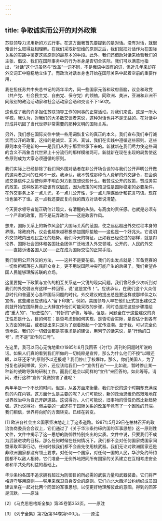 ```yaml
---
---
---
```

title: 争取诚实而公开的对外政策
---

苏联领导力求用新的方式行事。在这方面我首先要提到的是对话。没有对话，就很难谈什么取得互相理解。在我们采取新思维的原则之后，我们就把对话作为在国际关系的实践中鉴定这些原则的最基本的手段。此外，我们还借助对话来检验我们的主张、倡议、我们在国际事务中的行为本身是否切合实际。我们可以满意地指出，“对话”这个词虽然与“改革”一词不同，不是俄语中固有的词，但近几年来却在外交词汇中稳稳地立住了。而政治对话本身也开始在国际关系中起着空前的重要作用，

我在担任苏共中央总书记的两年半内，同一些国家元首和政府首脑，议会和政党（共产党、社会民主党、自由党、保守党）的领袖，同欧洲、美洲，亚洲和非洲不同级别的政治活动家和社会活动家会晤和交谈不下150次。

这也成了我的许多担任苏联领导工作的同事的正常活动。对我们来说，这是一所大学校。我认为，对我们的大多数交谈者来说，这种对话也并不是无益的。在对话中形成并巩固了当代世界非常需要的那种文明的国际关系。

另外，我们想在国际交往中使一些用词恢复它的真正的本义。我们宣布我们奉行诚实而公开的政策，这指的是诚实、正派、真诚，我们在实践中遵循这些原则。这些原则本身不是新的——是我们从列宁那里继承下来的。新就新在我们尽力使这些词的含义不再象当代世界上十分流行的那样模棱两可。新就新在现在出现的局势使这些原则成为大家必须遵循的原则。

我们实际上已经排除了我们同外国对话者在非公开场合谈的与我们公开声明公开做的这两者之间的任何不一致。我承认，我不赞成那种令人费解的外交辞令，在会谈或交换信件之后使你弄不明白对方到底想说些什么。我赞成公开的政策，赞成务实的政策。这种政策不应该有双层底，因为政策的可预见性是国际稳定的必要条件。在外交事务上多一点儿光，多一点儿公开性，少一点儿阴谋诡计和花言巧语。现在谁也骗不了谁。这一点我还要反复向我的西方对话者说清楚。

今天要求领导者能正确估计现实，有清醒的头脑，有高度的责任感。也就是必须有一个严肃的政策，而不是玩弄政治——这是政客作风。

想来，国际关系上的新作风会扩大国际关系的范围，使之远远超出外交过程本身的界限。除政府外，议会也越来越积极参加国际接触——这也是一个好兆头。它说明外交领域内出现民主化的趋势。我们今天的特征，正如我已经说过的那样，就是舆论界、国际社会团体和各国社会团体广泛地进入外交领域。公开的、人民的外交——直接诉诸各国人民——正在成为国际交往的正常手段。

我们使用公开外交的方法，——这并不是耍花招。我们的出发点就是：军备竞赛的一切负担都落在人民群众身上，更不用说国际冲突可能产生的后果了。我们希望各国人民能够理解苏联的立场。

这里要提一下政策与宣传的相互关系这一尖锐的现实问题。我们曾经多少次听到对我们的外交倡议有这样一种回答，说“这是宣传！”。应该承认，在我们这个大众信息时代和普遍关心各种国际问题的时代，外交建议的提出总是要这样或那样伴之以宣传。这些建议应该给人“留下印象”。例如，美国领导人早在他们正式提出建议之前就开始在国际舞台上大肆宣传他们可能采取的步骤，同时总是把这些步骤描绘成“重大的”、“历史性的”、“转折的”步骤，等等。但是，问题全在于这些建议的真正性质是什么，目的何在：是否考虑到如何实现，是否切合实际，是否估计到各有关方面的利益，或者提出来只是为了跟着掀起一个宣传浪潮。至于我，可以完全负责地说，我们的一切倡议都是实事求是的建议，用列宁的话来说，是“行动的口号”，而不是“宣传的口号”。

在这里，我可以问心无愧地重申1985年8月我回答《时代》周刊的问题时所说的话。如果人们真的看到我们所做的一切纯粹是宣传，那么为什么他们不按“以眼还眼，以牙还牙”的原则予以还报呢？我们停止了核爆炸。那么，你们美国人，为了报复也该同样做。另外，还应该给我们一个“宣传打击”——比如说，暂时停止某一种新的战略导弹的研制工作。而我们是会以同样的“宣传”来回答的。如此等等。请问，进行这种“宣传”竞赛损害了谁呢？

两年半是一个不长的时间。但是，从各方面来衡量，我们所说的这个时期却充满深刻的内在内容。这方面什么是主要的呢？人们可能说，新的政治思维仍然艰难地在世界政治中为自己开辟道路。这说得对。人们可能说，旧事物的惯性仍然比新趋势强。这也说得对。但主要的一点还在于国际关系的改革毕竟有了一个困难的开端。我们相信，世界将向好的方面转变。已经在转变。



[1]  欧洲各社会主义国家坚决地走上了这条道路。1987年5月29日在柏林召开的政治协商委员会会议上，它们通过了《关于华沙条约缔约国的军事思想》这一原则性文件，文件中揭示了这一思想的防御性特别突出的实质。文件中说，只要我们不成为武装进攻的目标，那么任何时候在任何情况下。我们都不会对任何国家或国家同盟采取军事行动。任何时候我们都不会首先使用核武器。我们无论对欧洲国家还是非欧洲国家都没有领土要求。对任何一个国家，对任何一国的人民，华沙条约缔约国都不以敌人相待，它们准备一无例外地把同所有国家的关系建立在互相考虑安全和和平共处的利益的基础上。

华沙条约各国不追求拥有超过为防御目的所必需的武装力量和武器装备。它们将严格遵守够用原则——够用来保卫自身安全的原则。它们向北大西洋公约组织成员国建议坐在一起对比两个同盟的军事思想，以便更好地理解彼此的意图。得到的回答是沉默。——原注

[2]  《马克思恩格斯全集》第35卷第353页。——原注

[3]  《列宁全集》第2版第34卷第500页。——原注